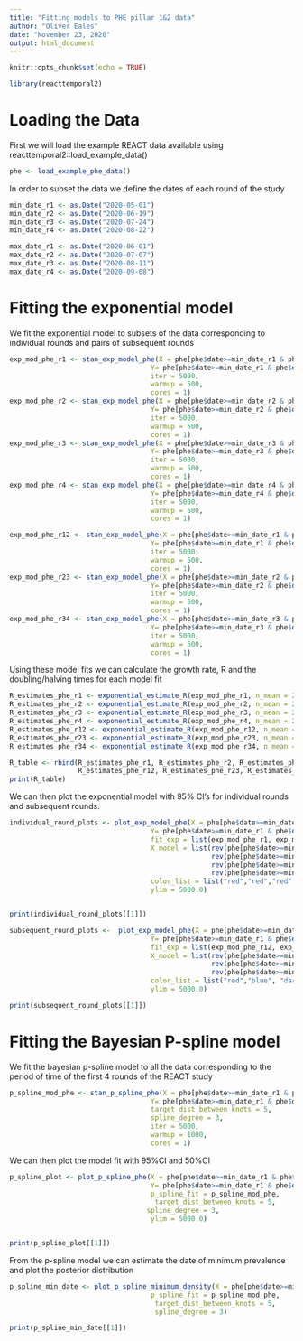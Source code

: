 ```yaml
---
title: "Fitting models to PHE pillar 1&2 data"
author: "Oliver Eales"
date: "November 23, 2020"
output: html_document
---
```


```r
knitr::opts_chunk$set(echo = TRUE)
```

```r
library(reacttemporal2)
```

# Loading the Data
First we will load the example REACT data available using reacttemporal2::load_example_data() 

```r
phe <- load_example_phe_data()

```

In order to subset the data we define the dates of each round of the study
```r
min_date_r1 <- as.Date("2020-05-01")
min_date_r2 <- as.Date("2020-06-19")
min_date_r3 <- as.Date("2020-07-24")
min_date_r4 <- as.Date("2020-08-22")

max_date_r1 <- as.Date("2020-06-01")
max_date_r2 <- as.Date("2020-07-07")
max_date_r3 <- as.Date("2020-08-11")
max_date_r4 <- as.Date("2020-09-08")
```


# Fitting the exponential model
We fit the exponential model to subsets of the data corresponding to individual rounds and pairs of subsequent rounds 

```r
exp_mod_phe_r1 <- stan_exp_model_phe(X = phe[phe$date>=min_date_r1 & phe$date<= max_date_r1,]$date,
                                   Y= phe[phe$date>=min_date_r1 & phe$date<= max_date_r1,]$n_cases,
                                   iter = 5000,
                                   warmup = 500,
                                   cores = 1)
exp_mod_phe_r2 <- stan_exp_model_phe(X = phe[phe$date>=min_date_r2 & phe$date<= max_date_r2,]$date,
                                   Y= phe[phe$date>=min_date_r2 & phe$date<= max_date_r2,]$n_cases,
                                   iter = 5000,
                                   warmup = 500,
                                   cores = 1)
exp_mod_phe_r3 <- stan_exp_model_phe(X = phe[phe$date>=min_date_r3 & phe$date<= max_date_r3,]$date,
                                   Y= phe[phe$date>=min_date_r3 & phe$date<= max_date_r3,]$n_cases,
                                   iter = 5000,
                                   warmup = 500,
                                   cores = 1)
exp_mod_phe_r4 <- stan_exp_model_phe(X = phe[phe$date>=min_date_r4 & phe$date<= max_date_r4,]$date,
                                   Y= phe[phe$date>=min_date_r4 & phe$date<= max_date_r4,]$n_cases,
                                   iter = 5000,
                                   warmup = 500,
                                   cores = 1)

exp_mod_phe_r12 <- stan_exp_model_phe(X = phe[phe$date>=min_date_r1 & phe$date<= max_date_r2,]$date,
                                   Y= phe[phe$date>=min_date_r1 & phe$date<= max_date_r2,]$n_cases,
                                   iter = 5000,
                                   warmup = 500,
                                   cores = 1)
exp_mod_phe_r23 <- stan_exp_model_phe(X = phe[phe$date>=min_date_r2 & phe$date<= max_date_r3,]$date,
                                   Y= phe[phe$date>=min_date_r2 & phe$date<= max_date_r3,]$n_cases,
                                   iter = 5000,
                                   warmup = 500,
                                   cores = 1)
exp_mod_phe_r34 <- stan_exp_model_phe(X = phe[phe$date>=min_date_r3 & phe$date<= max_date_r4,]$date,
                                   Y= phe[phe$date>=min_date_r3 & phe$date<= max_date_r4,]$n_cases,
                                   iter = 5000,
                                   warmup = 500,
                                   cores = 1)
```

Using these model fits we can calculate the growth rate, R and the doubling/halving times for each model fit 
```r
R_estimates_phe_r1 <- exponential_estimate_R(exp_mod_phe_r1, n_mean = 2.29, b_mean =0.36, label ="PHE-Round1")
R_estimates_phe_r2 <- exponential_estimate_R(exp_mod_phe_r2, n_mean = 2.29, b_mean =0.36, label ="PHE-Round2")
R_estimates_phe_r3 <- exponential_estimate_R(exp_mod_phe_r3, n_mean = 2.29, b_mean =0.36, label ="PHE-Round3")
R_estimates_phe_r4 <- exponential_estimate_R(exp_mod_phe_r4, n_mean = 2.29, b_mean =0.36, label ="PHE-Round4")
R_estimates_phe_r12 <- exponential_estimate_R(exp_mod_phe_r12, n_mean = 2.29, b_mean =0.36, label ="PHE-Round1&2")
R_estimates_phe_r23 <- exponential_estimate_R(exp_mod_phe_r23, n_mean = 2.29, b_mean =0.36, label ="PHE-Round2&3")
R_estimates_phe_r34 <- exponential_estimate_R(exp_mod_phe_r34, n_mean = 2.29, b_mean =0.36, label ="PHE-Round3&4")

R_table <- rbind(R_estimates_phe_r1, R_estimates_phe_r2, R_estimates_phe_r3, R_estimates_phe_r4,
                 R_estimates_phe_r12, R_estimates_phe_r23, R_estimates_phe_r34)
print(R_table)
```

We can then plot the exponential model with 95% CI's for individual rounds and subsequent rounds.

```r
individual_round_plots <- plot_exp_model_phe(X = phe[phe$date>=min_date_r1 & phe$date<= max_date_r4,]$date,
                                   Y= phe[phe$date>=min_date_r1 & phe$date<= max_date_r4,]$n_cases,
                                   fit_exp = list(exp_mod_phe_r1, exp_mod_phe_r2, exp_mod_phe_r3, exp_mod_phe_r4),
                                   X_model = list(rev(phe[phe$date>=min_date_r1 & phe$date<= max_date_r1,]$date),
                                                  rev(phe[phe$date>=min_date_r2 & phe$date<= max_date_r2,]$date),
                                                  rev(phe[phe$date>=min_date_r3 & phe$date<= max_date_r3,]$date),
                                                  rev(phe[phe$date>=min_date_r4 & phe$date<= max_date_r4,]$date)),
                                   color_list = list("red","red","red","red"),
                                   ylim = 5000.0)


print(individual_round_plots[[1]])
```

```r
subsequent_round_plots <-  plot_exp_model_phe(X = phe[phe$date>=min_date_r1 & phe$date<= max_date_r4,]$date,
                                   Y= phe[phe$date>=min_date_r1 & phe$date<= max_date_r4,]$n_cases,
                                   fit_exp = list(exp_mod_phe_r12, exp_mod_phe_r23, exp_mod_phe_r34),
                                   X_model = list(rev(phe[phe$date>=min_date_r1 & phe$date<= max_date_r2,]$date),
                                                  rev(phe[phe$date>=min_date_r2 & phe$date<= max_date_r3,]$date),
                                                  rev(phe[phe$date>=min_date_r3 & phe$date<= max_date_r4,]$date)),
                                   color_list = list("red","blue", "dark green"),
                                   ylim = 5000.0)

print(subsequent_round_plots[[1]])
```





# Fitting the Bayesian P-spline model
We fit the bayesian p-spline model to all the data corresponding to the period of time of the first 4 rounds of the REACT study 

```r
p_spline_mod_phe <- stan_p_spline_phe(X = phe[phe$date>=min_date_r1 & phe$date<= max_date_r4,]$date,
                                   Y= phe[phe$date>=min_date_r1 & phe$date<= max_date_r4,]$n_cases,
                                   target_dist_between_knots = 5,
                                   spline_degree = 3,
                                   iter = 5000,
                                   warmup = 1000,
                                   cores = 1)


```

We can then plot the model fit with 95%CI and 50%CI
```r

p_spline_plot <- plot_p_spline_phe(X = phe[phe$date>=min_date_r1 & phe$date<= max_date_r4,]$date,
                                   Y= phe[phe$date>=min_date_r1 & phe$date<= max_date_r4,]$n_cases,
                                   p_spline_fit = p_spline_mod_phe, 
                                    target_dist_between_knots = 5,
                                  spline_degree = 3,
                                   ylim = 5000.0)


print(p_spline_plot[[1]])


```

From the p-spline model we can estimate the date of minimum prevalence and plot the posterior distribution

```r
p_spline_min_date <- plot_p_spline_minimum_density(X = phe[phe$date>=min_date_r1 & phe$date<= max_date_r4,]$date,
                                   p_spline_fit = p_spline_mod_phe, 
                                    target_dist_between_knots = 5,
                                    spline_degree = 3)

print(p_spline_min_date[[1]])
```
